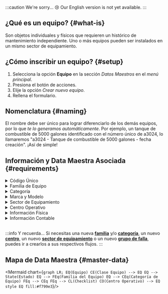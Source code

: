 
:::caution We're sorry... 😢
Our English version is not yet available.
:::

## ¿Qué es un equipo? {#what-is}
Son objetos individuales y físicos que requieren un histórico de mantenimiento independiente. Uno o más equipos pueden ser instalados en un mismo sector de equipamiento.

## ¿Cómo inscribir un equipo? {#setup}
1. Selecciona la opción **Equipo** en la sección _Datos Maestros_ en el _menú principal_.
2. Presiona el botón de acciones.
3. Elije la opción _Crear nuevo equipo_.
4. Rellena el formulario.

## Nomenclatura {#naming}
El nombre debe ser único para lograr diferenciarlo de los demás equipos, por lo que _te lo generamos automáticamente_. Por ejemplo, un tanque de combustible de 5000 galones identificado con el número único de a3024, lo llamaremos                                                  "a3024 - Tanque de combustible de 5000 galones - fecha creación". ¡Así de simple!

## Información y Data Maestra Asociada {#requirements}

<details>
<summary>Código Único</summary>
<div>

En primer lugar necesitamos identificarlo por su código único. Para ello ingresa el código y aprieta el botón "play", así podemos corroborar si el código introducido ya ha sido utilizado por otro equipo.

</div>
</details>

<details>
<summary>Familia de Equipo</summary>
<div>

Luego debes ingresar a qué _familia_ pertenece este equipo, por ejemplo, en este caso corresponde a la _familia_ "tanques de combustible".

<Family/>

</div>
</details>

<details>
<summary>Categoría</summary>
<div>

Luego de eligir la _familia de equipo_, se debe indicar la _categoría_. En el ejemplo anterior, el equipo perteneciente a la _familia_ "tanques de combustible", podría estar dentro de la _categoría_ de "tanques de combustible de 5000 galones".

<Category/>

</div>
</details>

<details>
<summary>Marca y Modelo</summary>
<div>

De manera opcional, puedes registrar la marca y el modelo del nuevo equipo.

</div>
</details>

<details>
<summary>Sector de Equipamiento</summary>
<div>

Si este equipo necesita mantenimiento, tendrás que registrar también datos como el _sector de equipamiento_, que corresponde al lugar en donde se realiza mantenimiento, y también debemos asociar los grupos de falla que puede tener este equipo.

<Sector/>

</div>
</details>

<details>
<summary>Centro Operativo</summary>
<div>

Para información logística, tendrás que registrar el centro operativo en donde se encontrará este equipo, y de manera opcional puedes registrar a su responsable.

<CenterOp/>

</div>
</details>

<details>
<summary>Información Física</summary>
<div>

Podrás especificar información física (como el estado en el que se encuentra el equipo y/o fotos), e información contable (como el costo, clase del equipo, fecha de capitalización, depreciaciones, saldo y vida útil).

<Condition/>

</div>
</details>

<details>
<summary>Información Contable</summary>
<div>

También podrás especificar información contable (como el costo, clase del equipo, fecha de capitalización, depreciaciones, saldo y vida útil).

</div>
</details>


<br/>


:::info Y recuerda…
Si necesitas una nueva [**familia**](/docs/products/corrective_maintenance/master_data/equipment_family) y/o [**categoría**](/docs/products/corrective_maintenance/master_data/equipment_category), un nuevo [**centro**](/docs/products/corrective_maintenance/master_data/center), un nuevo [**sector de equipamiento**](/docs/products/corrective_maintenance/master_data/equipment_sector) o un nuevo [**grupo de falla**](/docs/products/corrective_maintenance/master_data/failure_catalog), puedes ir a crearlos a sus respectivos flujos.
:::


## Mapa de Data Maestra {#master-data}

<div className="align-center">

<Mermaid chart={`
    graph LR;
        EQ(Equipo)
        CE(Clase Equipo) --> EQ
        EQ --> State(Estado)
        EQ --> FEq(Familia del Equipo)
        EQ --> CEq(Categoría de Equipo)
        FEq --> CEq
        FEq --> CL(Checklist)
        CO(Centro Operativo) --> EQ
        style EQ fill:#f799e3
`}/>

</div>

